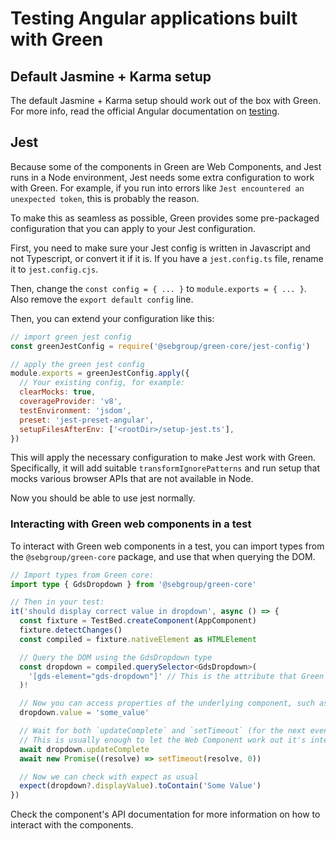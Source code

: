 
<Meta title="Testing" />

# Testing Angular applications built with Green

## Default Jasmine + Karma setup

The default Jasmine + Karma setup should work out of the box with Green. For more info, read the official Angular documentation on [testing](https://angular.io/guide/testing).

## Jest

Because some of the components in Green are Web Components, and Jest runs in a Node environment, Jest needs some extra configuration to work with Green. For example, if you run into errors like `Jest encountered an unexpected token`, this is probably the reason.

To make this as seamless as possible, Green provides some pre-packaged configuration that you can apply to your Jest configuration.

First, you need to make sure your Jest config is written in Javascript and not Typescript, or convert it if it is. If you have a `jest.config.ts` file, rename it to `jest.config.cjs`.

Then, change the `const config = { ... }` to `module.exports = { ... }`. Also remove the `export default config` line.

Then, you can extend your configuration like this:

```js
// import green jest config
const greenJestConfig = require('@sebgroup/green-core/jest-config')

// apply the green jest config
module.exports = greenJestConfig.apply({
  // Your existing config, for example:
  clearMocks: true,
  coverageProvider: 'v8',
  testEnvironment: 'jsdom',
  preset: 'jest-preset-angular',
  setupFilesAfterEnv: ['<rootDir>/setup-jest.ts'],
})
```

This will apply the necessary configuration to make Jest work with Green. Specifically, it will add suitable `transformIgnorePatterns` and run setup that mocks various browser APIs that are not available in Node.

Now you should be able to use jest normally.

### Interacting with Green web components in a test

To interact with Green web components in a test, you can import types from the `@sebgroup/green-core` package, and use that when querying the DOM.

```ts
// Import types from Green core:
import type { GdsDropdown } from '@sebgroup/green-core'

// Then in your test:
it('should display correct value in dropdown', async () => {
  const fixture = TestBed.createComponent(AppComponent)
  fixture.detectChanges()
  const compiled = fixture.nativeElement as HTMLElement

  // Query the DOM using the GdsDropdown type
  const dropdown = compiled.querySelector<GdsDropdown>(
    '[gds-element="gds-dropdown"]' // This is the attribute that Green components use to identify themselves, since the element name itself will have a scoping suffix.
  )!

  // Now you can access properties of the underlying component, such as setting value
  dropdown.value = 'some_value'

  // Wait for both `updateComplete` and `setTimeout` (for the next event loop tick)
  // This is usually enough to let the Web Component work out it's internal state
  await dropdown.updateComplete
  await new Promise((resolve) => setTimeout(resolve, 0))

  // Now we can check with expect as usual
  expect(dropdown?.displayValue).toContain('Some Value')
})
```

Check the component's API documentation for more information on how to interact with the components.
